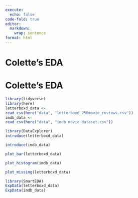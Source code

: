 ```yaml
---
execute: 
  echo: false
code-fold: true  
editor: 
  markdown: 
    wrap: sentence
format: html
---
```

# Colette's EDA {-}

# Colette's EDA {-}


```r
library(tidyverse)
library(here)
letterboxd_data <-
read_csv(here("data", "letterboxd_250movie_reviews.csv"))
imdb_data <-
read_csv(here("data", "imdb_movie_dataset.csv"))
```

```r
library(DataExplorer)
introduce(letterboxd_data)

introduce(imdb_data)

plot_bar(letterboxd_data)

plot_histogram(imdb_data)

plot_missing(letterboxd_data)
```
```r
library(SmartEDA)
ExpData(letterboxd_data)
ExpData(imdb_data)
```



